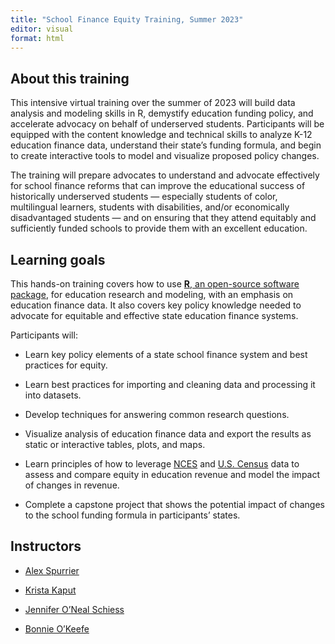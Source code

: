 ```yaml
---
title: "School Finance Equity Training, Summer 2023"
editor: visual
format: html
---
```


## About this training

This intensive virtual training over the summer of 2023 will build data analysis and modeling skills in R, demystify education funding policy, and accelerate advocacy on behalf of underserved students. Participants will be equipped with the content knowledge and technical skills to analyze K-12 education finance data, understand their state's funding formula, and begin to create interactive tools to model and visualize proposed policy changes.

The training will prepare advocates to understand and advocate effectively for school finance reforms that can improve the educational success of historically underserved students --- especially students of color, multilingual learners, students with disabilities, and/or economically disadvantaged students --- and on ensuring that they attend equitably and sufficiently funded schools to provide them with an excellent education.

## Learning goals

This hands-on training covers how to use [**R**, an open-source software package](https://cran.r-project.org/), for education research and modeling, with an emphasis on education finance data. It also covers key policy knowledge needed to advocate for equitable and effective state education finance systems.

Participants will:

-   Learn key policy elements of a state school finance system and best practices for equity.

-   Learn best practices for importing and cleaning data and processing it into datasets.

-   Develop techniques for answering common research questions.

-   Visualize analysis of education finance data and export the results as static or interactive tables, plots, and maps.

-   Learn principles of how to leverage [NCES](https://nces.ed.gov/ccd/) and [U.S. Census](https://walker-data.com/tidycensus/) data to assess and compare equity in education revenue and model the impact of changes in revenue.

-   Complete a capstone project that shows the potential impact of changes to the school funding formula in participants' states.

## Instructors

-   [Alex Spurrier](https://bellwether.org/experts/alex-spurrier/)

-   [Krista Kaput](https://bellwether.org/experts/krista-kaput/)

-   [Jennifer O'Neal Schiess](https://bellwether.org/leaders/jennifer-oneal-schiess/)

-   [Bonnie O'Keefe](https://bellwether.org/experts/bonnie-okeefe/)
